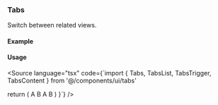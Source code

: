 
<Meta of={TabsStories} />

### Tabs

Switch between related views.

#### Example

<Canvas>
  <Story of={TabsStories.Horizontal} />
</Canvas>

#### Usage

<Source language="tsx" code={`import { Tabs, TabsList, TabsTrigger, TabsContent } from '@/components/ui/tabs'

  return (
    <Tabs defaultValue="a">
      <TabsList>
        <TabsTrigger value="a">A</TabsTrigger>
        <TabsTrigger value="b">B</TabsTrigger>
      </TabsList>
      <TabsContent value="a">A</TabsContent>
      <TabsContent value="b">B</TabsContent>
    </Tabs>
  )
}`} />
